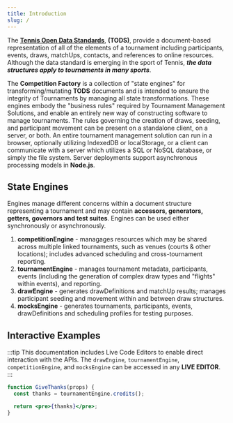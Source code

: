 ```yaml
---
title: Introduction
slug: /
---
```


The **[Tennis Open Data Standards](https://itftennis.atlassian.net/wiki/spaces/TODS/overview)**, **(TODS)**,
provide a document-based representation of all of the elements of a tournament including participants, events, draws, matchUps, contacts, and references to online resources.
Although the data standard is emerging in the sport of Tennis, **_the data structures apply to tournaments in many sports_**.

The **Competition Factory** is a collection of "state engines" for transforming/mutating **TODS** documents and is intended to ensure the integrity of Tournaments by managing all state transformations. These engines embody the "business rules" required by Tournament Management Solutions, and enable an entirely new way of constructing software to manage tournaments. The rules governing the creation of draws, seeding, and participant movement can be present on a standalone client, on a server, or both. An entire tournament management solution can run in a browser, optionally utilizing IndexedDB or localStorage, or a client can communicate with a server which utilizes a SQL or NoSQL database, or simply the file system. Server deployments support asynchronous processing models in **Node.js**.

## State Engines

Engines manage different concerns within a document structure representing a tournament and may contain **accessors, generators, getters, governors and test suites**.
Engines can be used either synchronously or asynchronously.

1. **competitionEngine** - managages resources which may be shared across multiple linked tournaments, such as venues (courts & other locations); includes advanced scheduling and cross-tournament reporting.
2. **tournamentEngine** - manages tournament metadata, participants, events (including the generation of complex draw types and "flights" within events), and reporting.
3. **drawEngine** - generates drawDefinitions and matchUp results; manages participant seeding and movement within and between draw structures.
4. **mocksEngine** - generates tournaments, participants, events, drawDefinitions and scheduling profiles for testing purposes.

## Interactive Examples

:::tip
This documentation includes Live Code Editors to enable direct interaction with the APIs. The `drawEngine`, `tournamentEngine`, `competitionEngine`, and `mocksEngine` can be accessed in any **LIVE EDITOR**.
:::

```jsx live
function GiveThanks(props) {
  const thanks = tournamentEngine.credits();

  return <pre>{thanks}</pre>;
}
```
